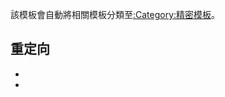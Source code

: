 {{NoteTA
|G1 = IT
|G2 = MediaWiki
}}
{{Documentation subpage}}
<!-- 在本行下編輯模板說明 -->
該模板會自動將相關模板分類至[[:Category:精密模板]]。

== 重定向 ==
* {{tlx|Esoteric}}
* {{tlx|精密模板}}

<includeonly>{{sandbox other||
<!-- 本行下加入模板的分類，跨維基連結加入Wikidata（參見[[Wikipedia:Wikidata]]） -->
[[Category:模板頁的模板|{{PAGENAME}}]]
}}</includeonly>